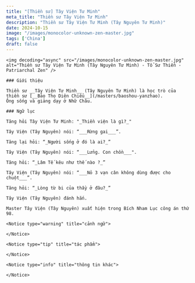 ```yaml
---
title: "[Thiền sư] Tây Viện Tư Minh"
meta_title: "Thiền sư Tây Viện Tư Minh"
description: "Thiền sư Tây Viện Tư Minh (Tây Nguyên Tư Minh)"
date: 2024-10-15
image: "/images/monocolor-unknown-zen-master.jpg"
tags: ['China']
draft: false
---
```


<div className="grid xl:grid-cols-8 lg:grid-cols-8 md:grid-cols-2 sm:grid-cols-2 xs:grid-cols-1 gap-8 bg-body dark:bg-darkmode-body">

  <div className="lg:col-span-3 md:col-span-1">

    <img decoding="async" src="/images/monocolor-unknown-zen-master.jpg" alt="Thiền sư Tây Viện Tư Minh (Tây Nguyên Tư Minh) - Tổ Sư Thiền - Patriarchal Zen" />

    ### Giới thiệu

    Thiền sư __Tây Viện Tư Minh__ (Tây Nguyên Tư Minh) là học trò của thiền sư [__Bảo Thọ Diên Chiểu__](/masters/baoshou-yanzhao).
    Ông sống và giảng dạy ở Nhữ Châu.

  </div>

  <div className="lg:col-span-5 md:col-span-1">

    ### Ngữ lục

    Tăng hỏi Tây Viện Tư Minh: "_Thiền viện là gì?_"

    Tây Viện (Tây Nguyên) nói: “___Rừng gai___”.

    Tăng lại hỏi: “_Người sống ở đó là ai?_”

    Tây Viện (Tây Nguyên) nói: “___Lửng. Con chồn___".

    Tăng hỏi: “_Lâm Tế kêu như thế nào ?_”

    Tây Viện (Tây Nguyên) nói: “___Nỏ 3 vạn cân không dùng được cho chuột___”.

    Tăng hỏi: “_Lòng từ bi của thầy ở đâu?_”

    Tây Viện (Tây Nguyên) đánh hắn.

    Master Tây Viện (Tây Nguyên) xuất hiện trong Bích Nham Lục công án thứ 98.

    <Notice type="warning" title="cảnh ngữ">

    </Notice>

    <Notice type="tip" title="tác phẩm">

    </Notice>

    <Notice type="info" title="thông tin khác">

    </Notice>

  </div>

</div>
